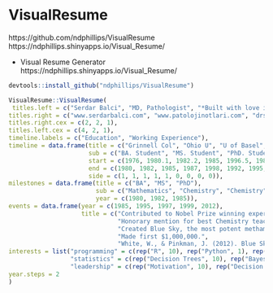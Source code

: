 

<!-- # Visualize your CV’s timeline with R (Gantt chart style) -->
<!-- https://www.r-bloggers.com/visualize-your-cvs-timeline-with-r-gantt-chart-style/ -->

# VisualResume
https://github.com/ndphillips/VisualResume  
https://ndphillips.shinyapps.io/Visual_Resume/  

- Visual Resume Generator  
https://ndphillips.shinyapps.io/Visual_Resume/  


```r
devtools::install_github("ndphillips/VisualResume")
```

```r
VisualResume::VisualResume(
 titles.left = c("Serdar Balci", "MD, Pathologist", "*Built with love in R using the InfoResume package: www.ndphillips.github.io/inforesume"),
titles.right = c("www.serdarbalci.com", "www.patolojinotlari.com", "drserdarbalci@gmail.com", "Full Resume: sbalci.github.io/SerdarBalciMDPathologist.nb.html"),
titles.right.cex = c(2, 2, 1),
titles.left.cex = c(4, 2, 1),
timeline.labels = c("Education", "Working Experience"),
timeline = data.frame(title = c("Grinnell Col", "Ohio U", "U of Basel", "Max Planck Institute", "Old Van", "Gray Matter", "Sandia Laboratories", "J.P. Wynne High School", "A1A Car Wash"),
                      sub = c("BA. Student", "MS. Student", "PhD. Student", "PhD. Researcher", "Methamphetamine Research", "Co-Founder", "Chemist", "Chemistry Teacher", "Co-Owner"),
                      start = c(1976, 1980.1, 1982.2, 1985, 1996.5, 1987, 1991, 1995, 2001),
                      end = c(1980, 1982, 1985, 1987, 1998, 1992, 1995, 1998, 2003),
                      side = c(1, 1, 1, 1, 1, 0, 0, 0, 0)),
milestones = data.frame(title = c("BA", "MS", "PhD"),
                        sub = c("Mathematics", "Chemistry", "Chemistry"),
                        year = c(1980, 1982, 1985)),
events = data.frame(year = c(1985, 1995, 1997, 1999, 2012),
                    title = c("Contributed to Nobel Prize winning experiment.",
                              "Honorary mention for best Chemistry teacher of the year.",
                              "Created Blue Sky, the most potent methamphetamine ever produced.",
                              "Made first $1,000,000.",
                              "White, W., & Pinkman, J. (2012). Blue Sky: A method of [...].\nJournal of Psychopharmical Substances, 1(1),.")),
interests = list("programming" = c(rep("R", 10), rep("Python", 1), rep("JavaScript", 2), "MatLab"),
                 "statistics" = c(rep("Decision Trees", 10), rep("Bayesian", 5), rep("Regression", 3)),
                 "leadership" = c(rep("Motivation", 10), rep("Decision Making", 5), rep("Manipulation", 30))),
year.steps = 2
)
```

